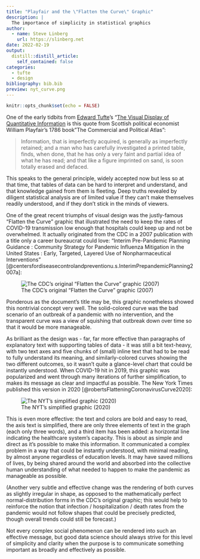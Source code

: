 ```yaml
---
title: "Playfair and the \"Flatten the Curve\" Graphic"
description: |
  The importance of simplicity in statistical graphics
author:
  - name: Steve Linberg
    url: https://slinberg.net
date: 2022-02-19
output:
  distill::distill_article:
    self_contained: false
categories:
  - tufte
  - design
bibliography: bib.bib
preview: nyt_curve.png
---
```



```r
knitr::opts_chunk$set(echo = FALSE)
```

One of the early tidbits from [Edward Tufte](https://www.edwardtufte.com)'s "[The Visual Display of Quantitative Information](https://www.edwardtufte.com/tufte/books_vdqi) is this quote from Scottish political economist William Playfair's 1786 book "The Commercial and Political Atlas":

> Information, that is imperfectly acquired, is generally as imperfectly retained; and a man who has carefully investigated a printed table, finds, when done, that he has only a very faint and partial idea of what he has read; and that like a figure imprinted on sand, is soon totally erased and defaced.

This speaks to the general principle, widely accepted now but less so at that time, that tables of data can be hard to interpret and understand, and that knowledge gained from them is fleeting. Deep truths revealed by diligent statistical analysis are of limited value if they can't make themselves readily understood, and if they don't stick in the minds of viewers.

One of the great recent triumphs of visual design was the justly-famous "Flatten the Curve" graphic that illustrated the need to keep the rates of COVID-19 transmission low enough that hospitals could keep up and not be overwhelmed. It actually originated from the CDC in a 2007 publication with a title only a career bureaucrat could love: "Interim Pre-Pandemic Planning Guidance : Community Strategy for Pandemic Influenza Mitigation in the United States : Early, Targeted, Layered Use of Nonpharmaceutical Interventions" [@centersfordiseasecontrolandpreventionu.s.InterimPrepandemicPlanning2007a]:

![The CDC's original "Flatten the Curve" graphic (2007)](r6601a1f1.gif)

Ponderous as the document's title may be, this graphic nonetheless showed this nontrivial concept very well. The solid-colored curve was the bad scenario of an outbreak of a pandemic with no intervention, and the transparent curve was a view of squishing that outbreak down over time so that it would be more manageable.

As brilliant as the design was - far, far more effective than paragraphs of explanatory text with supporting tables of data - it was still a bit text-heavy, with two text axes and five chunks of (small) inline text that had to be read to fully understand its meaning, and similarly-colored curves showing the two different outcomes, so it wasn't quite a glance-level chart that could be instantly understood. When COVID-19 hit in 2019, this graphic was popularized and went through many iterations of further simplification, to makes its message as clear and impactful as possible. The New York Times published this version in 2020 [@robertsFlatteningCoronavirusCurve2020]:

![The NYT's simplified graphic (2020)](nyt_curve.png)

This is even more effective: the text and colors are bold and easy to read, the axis text is simplified, there are only three elements of text in the graph (each only three words), and a third item has been added: a horizontal line indicating the healthcare system's capacity. This is about as simple and direct as it's possible to make this information. It communicated a complex problem in a way that could be instantly understood, with minimal reading, by almost anyone regardless of education levels. It may have saved millions of lives, by being shared around the world and absorbed into the collective human understanding of what needed to happen to make the pandemic as manageable as possible.

(Another very subtle and effective change was the rendering of both curves as slightly irregular in shape, as opposed to the mathematically perfect normal-distribution forms in the CDC's original graphic; this would help to reinforce the notion that infection / hospitalization / death rates from the pandemic would not follow shapes that could be precisely predicted, though overall trends could still be forecast.)

Not every complex social phenomenon can be rendered into such an effective message, but good data science should always strive for this level of simplicity and clarity when the purpose is to communicate something important as broadly and effectively as possible.


